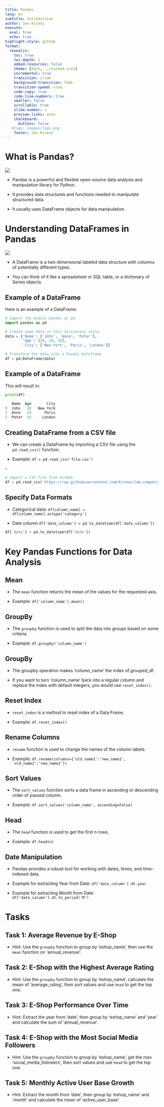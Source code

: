```yaml
---
title: Pandas
lang: en
subtitle: Introduction
author: Jan Kirenz
execute:
  eval: true
  echo: true
highlight-style: github
format:
  revealjs: 
    toc: true
    toc-depth: 1
    embed-resources: false
    theme: [dark, ../custom.scss]  
    incremental: true
    transition: slide
    background-transition: fade
    transition-speed: slow
    code-copy: true
    code-line-numbers: true
    smaller: false
    scrollable: true
    slide-number: c
    preview-links: auto
    chalkboard: 
      buttons: false
   #logo: images/logo.png
    footer: Jan Kirenz
---
```



# What is Pandas?

![](https://pandas.pydata.org/docs/_static/pandas.svg)

- Pandas is a powerful and flexible open-source data analysis and manipulation library for Python.

- It provides data structures and functions needed to manipulate structured data.

- It usually uses DataFrame objects for data manipulation.


# Understanding DataFrames in Pandas

![](/images/dataframe.png)

- A DataFrame is a two-dimensional labeled data structure with columns of potentially different types. 

- You can think of it like a spreadsheet or SQL table, or a dictionary of Series objects. 


## Example of a DataFrame

Here is an example of a DataFrame:

```python
# Import the module pandas as pd
import pandas as pd

# Create some data in this dictionary style
data = {'Name': ['John', 'Anna', 'Peter'],
        'Age': [28, 24, 35],
        'City': ['New York', 'Paris', 'London']}

# Transform the data into a Pandas Dataframe
df = pd.DataFrame(data)
```

## Example of a DataFrame

This will result in:

```python
print(df)
```

```python
   Name  Age       City
0  John   28   New York
1  Anna   24      Paris
2  Peter  35     London
```


## Creating DataFrame from a CSV file

- We can create a DataFrame by importing a CSV file using the `pd.read_csv()` function.

- Example: `df = pd.read_csv('file.csv')`

--

```python
# Import a CSV file from GitHub
df = pd.read_csv('https://raw.githubusercontent.com/kirenz/lab-competitive/main/code/ecommerce.csv')
```

## Specify Data Formats

- Categorical data: `df[column_name] = df[column_name].astype('category')`



- Date column `df['date_column'] = pd.to_datetime(df['date_column'])`

```python
df['date'] = pd.to_datetime(df['date'])
```

# Key Pandas Functions for Data Analysis

## Mean

- The `mean` function returns the mean of the values for the requested axis.

- Example: `df['column_name'].mean()`

## GroupBy

- The `groupby` function is used to split the data into groups based on some criteria.

- Example: `df.groupby('column_name')`

## GroupBy

- The groupby operation makes 'column_name' the index of grouped_df. 

- If you want to turn 'column_name' back into a regular column and replace the index with default integers, you would use `reset_index()`.

## Reset Index

- `reset_index` is a method to reset index of a Data Frame.

- Example: `df.reset_index()`

## Rename Columns

- `rename` function is used to change the names of the column labels.

- Example: `df.rename(columns={'old_name1':'new_name1', 'old_name2':'new_name2'})`

## Sort Values

- The `sort_values` function sorts a data frame in ascending or descending order of passed column.

- Example: `df.sort_values('column_name', ascending=False)`

## Head

- The `head` function is used to get the first n rows.

- Example: `df.head(n)`

## Date Manipulation

- Pandas provides a robust tool for working with dates, times, and time-indexed data.

- Example for extracting Year from Date: `df['date_column'].dt.year`

- Example for extracting Month from Date: `df['date_column'].dt.to_period('M')`

# Tasks 

## Task 1: Average Revenue by E-Shop

- Hint: Use the `groupby` function to group by 'eshop_name', then use the `mean` function on 'annual_revenue'.

## Task 2: E-Shop with the Highest Average Rating

- Hint: Use the `groupby` function to group by 'eshop_name', calculate the mean of 'average_rating', then sort values and use `head` to get the top one.

## Task 3: E-Shop Performance Over Time

- Hint: Extract the year from 'date', then group by 'eshop_name' and 'year' and calculate the sum of 'annual_revenue'.

## Task 4: E-Shop with the Most Social Media Followers

- Hint: Use the `groupby` function to group by 'eshop_name', get the max 'social_media_followers', then sort values and use `head` to get the top one.

## Task 5: Monthly Active User Base Growth

- Hint: Extract the month from 'date', then group by 'eshop_name' and 'month' and calculate the mean of 'active_user_base'.